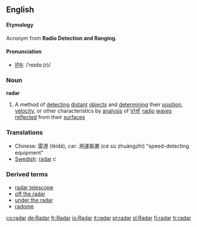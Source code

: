 ==English==

====Etymology====
Acronym from '''Radio Detection and Ranging'''.

====Pronunciation====
*[[w:IPA|IPA]]: /ˈreɪdɑː(r)/

===Noun===
{{wikipedia}}
'''radar'''
# A method of [[detecting]] [[distant]] [[object]]s and [[determining]] their [[position]], [[velocity]], or other characteristics by [[analysis]] of [[VHF]] [[radio]] [[wave]]s [[reflect]]ed from their [[surface]]s

===Translations===
*Chinese: 雷達 (léidá), car: 測速裝置 (cè sù zhuāngzhì) "speed-detecting equipment"
*[[w:Swedish language|Swedish]]: [[radar]] ''c''

===Derived terms===
*[[radar telescope]]
*[[off the radar]]
*[[under the radar]]
*[[radome]]
[[cs:radar]]
[[de:Radar]]
[[fr:Radar]]
[[io:Radar]]
[[it:radar]]
[[pl:radar]]
[[sl:Radar]]
[[fi:radar]]
[[tr:radar]]